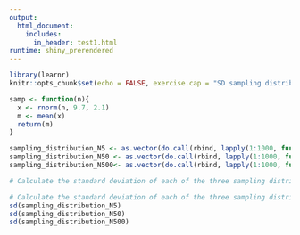 ```yaml
---
output: 
  html_document:
    includes:
      in_header: test1.html
runtime: shiny_prerendered
---
```


```r
library(learnr)
knitr::opts_chunk$set(echo = FALSE, exercise.cap = "SD sampling distribution")

samp <- function(n){
  x <- rnorm(n, 9.7, 2.1)
  m <- mean(x)
  return(m)
}

sampling_distribution_N5 <- as.vector(do.call(rbind, lapply(1:1000, function(x) samp(5))))
sampling_distribution_N50 <- as.vector(do.call(rbind, lapply(1:1000, function(x) samp(50))))
sampling_distribution_N500<- as.vector(do.call(rbind, lapply(1:1000, function(x) samp(500))))

```

```r
# Calculate the standard deviation of each of the three sampling distributions, using the object names above

```

```r
# Calculate the standard deviation of each of the three sampling distributions
sd(sampling_distribution_N5)
sd(sampling_distribution_N50)
sd(sampling_distribution_N500)
```

<div data-iframe-height></div>
